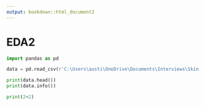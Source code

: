 ```yaml
---
output: bookdown::html_document2
---
```


# EDA2

```python
import pandas as pd

data = pd.read_csv(r'C:\Users\austi\OneDrive\Documents\Interviews\Skin Laundry\Clinic Product Sales Data.csv') 

print(data.head())
print(data.info())

```

```python
print(2+2)
```

